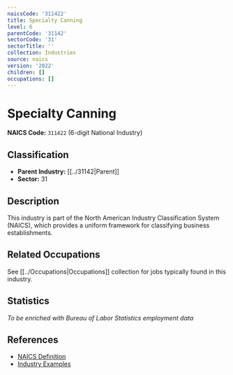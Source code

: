 ```yaml
---
naicsCode: '311422'
title: Specialty Canning
level: 6
parentCode: '31142'
sectorCode: '31'
sectorTitle: ''
collection: Industries
source: naics
version: '2022'
children: []
occupations: []
---
```

# Specialty Canning

**NAICS Code:** `311422` (6-digit National Industry)

## Classification

- **Parent Industry:** [[../31142|Parent]]
- **Sector:** 31

## Description

This industry is part of the North American Industry Classification System (NAICS), which provides a uniform framework for classifying business establishments.

## Related Occupations

See [[../Occupations|Occupations]] collection for jobs typically found in this industry.

## Statistics

*To be enriched with Bureau of Labor Statistics employment data*

## References

- [NAICS Definition](https://www.census.gov/naics/)
- [Industry Examples](https://www.census.gov/naics/2022NAICS/)
